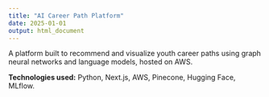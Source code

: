 ```yaml
---
title: "AI Career Path Platform"
date: 2025-01-01
output: html_document
---
```


A platform built to recommend and visualize youth career paths using graph neural networks and language models, hosted on AWS. 

**Technologies used:** Python, Next.js, AWS, Pinecone, Hugging Face, MLflow.
